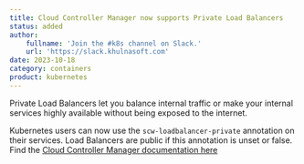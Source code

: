 ```yaml
---
title: Cloud Controller Manager now supports Private Load Balancers
status: added
author:
    fullname: 'Join the #k8s channel on Slack.'
    url: 'https://slack.khulnasoft.com'
date: 2023-10-18
category: containers
product: kubernetes
---
```


Private Load Balancers let you balance internal traffic or make your internal services highly available without being exposed to the internet. 

Kubernetes users can now use the `scw-loadbalancer-private` annotation on their services. Load Balancers are public if this annotation is unset or false. Find the [Cloud Controller Manager documentation here](https://github.com/khulnasoft/khulnasoft-cloud-controller-manager/blob/master/docs/loadbalancer-annotations.md#servicebetakubernetesioscw-loadbalancer-private)

